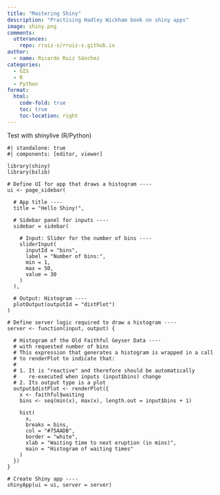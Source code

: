 ```yaml
---
title: "Mastering Shiny"
description: "Practising Hadley Wickham book on shiny apps"
image: shiny.png
comments:
  utterances: 
    repo: rruiz-s/rruiz-s.github.io
author:
  - name: Ricardo Ruiz Sánchez
categories:
  - GIS
  - R
  - Python
format: 
  html: 
    code-fold: true
    toc: true
    toc-location: right
---
```


Test with shinylive (R/Python)

```shinylive-r
#| standalone: true
#| components: [editor, viewer]

library(shiny)
library(bslib)

# Define UI for app that draws a histogram ----
ui <- page_sidebar(

  # App title ----
  title = "Hello Shiny!",

  # Sidebar panel for inputs ----
  sidebar = sidebar(

    # Input: Slider for the number of bins ----
    sliderInput(
      inputId = "bins",
      label = "Number of bins:",
      min = 1,
      max = 50,
      value = 30
    )
  ),

  # Output: Histogram ----
  plotOutput(outputId = "distPlot")
)

# Define server logic required to draw a histogram ----
server <- function(input, output) {

  # Histogram of the Old Faithful Geyser Data ----
  # with requested number of bins
  # This expression that generates a histogram is wrapped in a call
  # to renderPlot to indicate that:
  #
  # 1. It is "reactive" and therefore should be automatically
  #    re-executed when inputs (input$bins) change
  # 2. Its output type is a plot
  output$distPlot <- renderPlot({
    x <- faithful$waiting
    bins <- seq(min(x), max(x), length.out = input$bins + 1)

    hist(
      x,
      breaks = bins,
      col = "#75AADB",
      border = "white",
      xlab = "Waiting time to next eruption (in mins)",
      main = "Histogram of waiting times"
    )
  })
}

# Create Shiny app ----
shinyApp(ui = ui, server = server)
```


